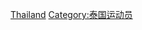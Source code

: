 {{Commonscat|Boxers from Thailand}}

[[Category:各國拳擊運動員|Thailand]]
[[Category:泰国运动员|Category:泰国运动员]]